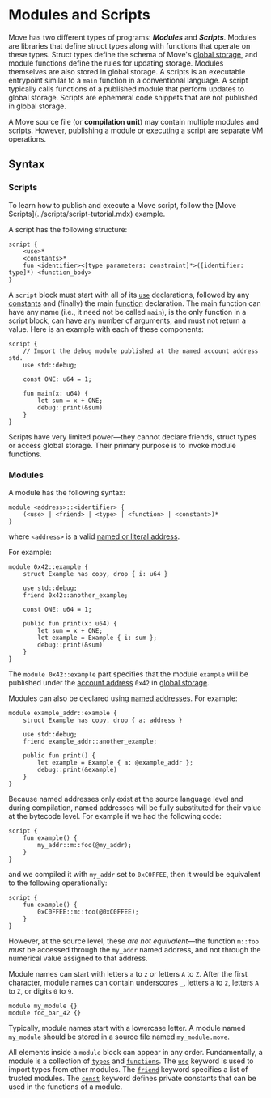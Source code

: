 
# Modules and Scripts

Move has two different types of programs: **_Modules_** and **_Scripts_**. Modules are libraries that define struct types along with functions that operate on these types. Struct types define the schema of Move's [global storage](global-storage-structure.mdx), and module functions define the rules for updating storage. Modules themselves are also stored in global storage. A scripts is an executable entrypoint similar to a `main` function in a conventional language. A script typically calls functions of a published module that perform updates to global storage. Scripts are ephemeral code snippets that are not published in global storage.

A Move source file (or **compilation unit**) may contain multiple modules and scripts. However, publishing a module or executing a script are separate VM operations.

## Syntax

### Scripts

<Callout type="info">
To learn how to publish and execute a Move script, follow the [Move Scripts](../scripts/script-tutorial.mdx) example.
</Callout>

A script has the following structure:

```text
script {
    <use>*
    <constants>*
    fun <identifier><[type parameters: constraint]*>([identifier: type]*) <function_body>
}
```

A `script` block must start with all of its [`use`](uses.mdx) declarations, followed by any [constants](constants.mdx) and (finally) the main
[function](functions.mdx) declaration.
The main function can have any name (i.e., it need not be called `main`), is the only function in a script block, can have any number of
arguments, and must not return a value. Here is an example with each of these components:

```move
script {
    // Import the debug module published at the named account address std.
    use std::debug;

    const ONE: u64 = 1;

    fun main(x: u64) {
        let sum = x + ONE;
        debug::print(&sum)
    }
}
```

Scripts have very limited power—they cannot declare friends, struct types or access global storage. Their primary purpose is to invoke module functions.

### Modules

A module has the following syntax:

```move
module <address>::<identifier> {
    (<use> | <friend> | <type> | <function> | <constant>)*
}
```

where `<address>` is a valid [named or literal address](address.mdx).

For example:

```move
module 0x42::example {
    struct Example has copy, drop { i: u64 }

    use std::debug;
    friend 0x42::another_example;

    const ONE: u64 = 1;

    public fun print(x: u64) {
        let sum = x + ONE;
        let example = Example { i: sum };
        debug::print(&sum)
    }
}
```

The `module 0x42::example` part specifies that the module `example` will be published under the [account address](address.mdx) `0x42` in [global storage](global-storage-structure.mdx).

Modules can also be declared using [named addresses](address.mdx). For example:

```move
module example_addr::example {
    struct Example has copy, drop { a: address }

    use std::debug;
    friend example_addr::another_example;

    public fun print() {
        let example = Example { a: @example_addr };
        debug::print(&example)
    }
}
```

Because named addresses only exist at the source language level and during compilation,
named addresses will be fully substituted for their value at the bytecode
level. For example if we had the following code:

```move
script {
    fun example() {
        my_addr::m::foo(@my_addr);
    }
}
```

and we compiled it with `my_addr` set to `0xC0FFEE`, then it would be equivalent
to the following operationally:

```move
script {
    fun example() {
        0xC0FFEE::m::foo(@0xC0FFEE);
    }
}
```

However, at the source level, these _are not equivalent_—the function
`m::foo` _must_ be accessed through the `my_addr` named address, and not through
the numerical value assigned to that address.

Module names can start with letters `a` to `z` or letters `A` to `Z`. After the first character, module names can contain underscores `_`, letters `a` to `z`, letters `A` to `Z`, or digits `0` to `9`.

```move
module my_module {}
module foo_bar_42 {}
```

Typically, module names start with a lowercase letter. A module named `my_module` should be stored in a source file named `my_module.move`.

All elements inside a `module` block can appear in any order.
Fundamentally, a module is a collection of [`types`](structs-and-resources.mdx) and [`functions`](functions.mdx).
The [`use`](uses.mdx) keyword is used to import types from other modules.
The [`friend`](friends.mdx) keyword specifies a list of trusted modules.
The [`const`](constants.mdx) keyword defines private constants that can be used in the functions of a module.
